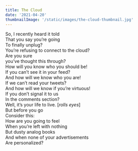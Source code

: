 ```yaml
---
title: The Cloud
date: '2021-04-20'
thumbnailImage: '/static/images/the-cloud-thumbnail.jpg'
---
```


So, I recently heard it told  
That you say you’re going  
To finally unplug?  
You’re refusing to connect to the cloud?  
Are you sure  
you’ve thought this through?  
How will you know who you should be!  
If you can’t see it in your feed?  
And how will we know who you are!  
If we can’t read your tweets?  
And how will we know if you’re virtuous!  
If you don’t signal it to us  
In the comments section?  
Well, it’s your life to live. [*rolls eyes*]  
But before you go  
Consider this:  
How are you going to feel  
When you’re left with nothing  
But dusty analog books  
And when none of your advertisements  
Are personalized?
